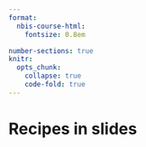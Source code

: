 ```yaml
---
format:
  nbis-course-html:
    fontsize: 0.8em

number-sections: true
knitr:
  opts_chunk:
    collapse: true
    code-fold: true
---
```


# Recipes in slides {#sec-recipe-slides}
